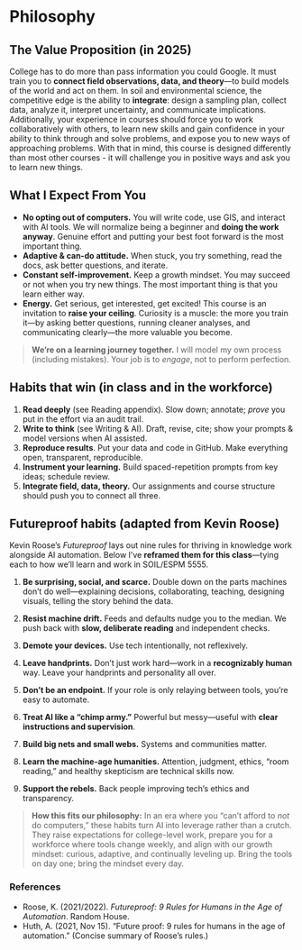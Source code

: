 # Philosophy

## The Value Proposition (in 2025)

College has to do more than pass information you could Google. It must train you to **connect field observations, data, and theory**—to build models of the world and act on them. In soil and environmental science, the competitive edge is the ability to **integrate**: design a sampling plan, collect data, analyze it, interpret uncertainty, and communicate implications. Additionally, your experience in courses should force you to work collaboratively with others, to learn new skills and gain confidence in your ability to think through and solve problems, and expose you to new ways of approaching problems. With that in mind, this course is designed differently than most other courses - it will challenge you in positive ways and ask you to learn new things.

## What I Expect From You

- **No opting out of computers.** You will write code, use GIS, and interact with AI tools. We will normalize being a beginner and **doing the work anyway**. Genuine effort and putting your best foot forward is the most important thing.
- **Adaptive & can-do attitude.** When stuck, you try something, read the docs, ask better questions, and iterate.
- **Constant self-improvement.** Keep a growth mindset. You may succeed or not when you try new things. The most important thing is that you learn either way.
- **Energy.** Get serious, get interested, get excited! This course is an invitation to **raise your ceiling**. Curiosity is a muscle: the more you train it—by asking better questions, running cleaner analyses, and communicating clearly—the more valuable you become.

> **We’re on a learning journey together.** I will model my own process (including mistakes). Your job is to *engage*, not to perform perfection.

## Habits that win (in class and in the workforce)

1. **Read deeply** (see Reading appendix). Slow down; annotate; *prove* you put in the effort via an audit trail.  
2. **Write to think** (see Writing & AI). Draft, revise, cite; show your prompts & model versions when AI assisted.  
3. **Reproduce results**. Put your data and code in GitHub. Make everything open, transparent, reproducible.  
4. **Instrument your learning.** Build spaced-repetition prompts from key ideas; schedule review.  
5. **Integrate field, data, theory.** Our assignments and course structure should push you to connect all three.

## Futureproof habits (adapted from Kevin Roose)

Kevin Roose’s *Futureproof* lays out nine rules for thriving in knowledge work alongside AI automation. Below I’ve **reframed them for this class**—tying each to how we’ll learn and work in SOIL/ESPM 5555.

1. **Be surprising, social, and scarce.** Double down on the parts machines don’t do well—explaining decisions, collaborating, teaching, designing visuals, telling the story behind the data.  

2. **Resist machine drift.** Feeds and defaults nudge you to the median. We push back with **slow, deliberate reading** and independent checks.  

3. **Demote your devices.** Use tech intentionally, not reflexively.  

4. **Leave handprints.** Don’t just work hard—work in a **recognizably human** way. Leave your handprints and personality all over.  

5. **Don’t be an endpoint.** If your role is only relaying between tools, you’re easy to automate.  

6. **Treat AI like a “chimp army.”** Powerful but messy—useful with **clear instructions and supervision**.  

7. **Build big nets and small webs.** Systems and communities matter.  

8. **Learn the machine-age humanities.** Attention, judgment, ethics, “room reading,” and healthy skepticism are technical skills now.  

9. **Support the rebels.** Back people improving tech’s ethics and transparency.  

> **How this fits our philosophy:** In an era where you “can’t afford to *not* do computers,” these habits turn AI into leverage rather than a crutch. They raise expectations for college-level work, prepare you for a workforce where tools change weekly, and align with our growth mindset: curious, adaptive, and continually leveling up. Bring the tools on day one; bring the mindset every day.

### References
- Roose, K. (2021/2022). *Futureproof: 9 Rules for Humans in the Age of Automation*. Random House.  
- Huth, A. (2021, Nov 15). “Future proof: 9 rules for humans in the age of automation.” (Concise summary of Roose’s rules.)  

